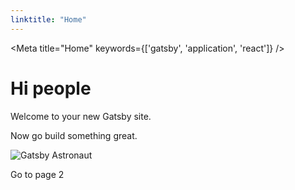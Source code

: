 ```yaml
---
linktitle: "Home"
---
```




<Meta title="Home" keywords={['gatsby', 'application', 'react']} />

# Hi people

Welcome to your new Gatsby site.

Now go build something great.

![Gatsby Astronaut](../images/gatsby-astronaut.png)

<div className="bg-blue p-5 m-10" style={{ maxWidth: '300px', marginBottom: '1.45rem' }}>
  <Image />
</div>
<Link to="/page-2/">Go to page 2</Link>


